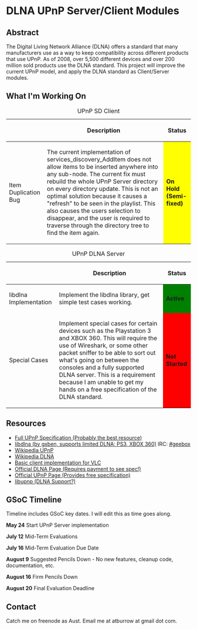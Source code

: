 {{SoCProject|year=2010|student=[[User:Aust|Austin Burrow]]|mentor=[[User:thresh|Konstantin Pavlov]]}}

=DLNA UPnP Server/Client Modules=

==Abstract==
The Digital Living Network Alliance (DLNA) offers a standard that many manufacturers use as a way to keep compatibility across different products that use UPnP. As of 2008, over 5,500 different devices and over 200 million sold products use the DLNA standard. This project will improve the current UPnP model, and apply the DLNA standard as Client/Server modules.

==What I'm Working On==
{| class="wikitable"
|+ UPnP SD Client
!  !! Description !! Status
|-
! Item Duplication Bug
| The current implementation of services_discovery_AddItem does not allow items to be inserted anywhere into any sub-node.  The current fix must rebuild the whole UPnP Server directory on every directory update. This is not an optimal solution because it causes a "refresh" to be seen in the playlist. This also causes the users selection to disappear, and the user is required to traverse through the directory tree to find the item again. || style="background-color: yellow; font-weight: bold;" | On Hold (Semi-fixed)
|}

{| class="wikitable"
|+ UPnP DLNA Server
!  !! Description !! Status
|-
! libdlna Implementation
| Implement the libdlna library, get simple test cases working. || style="background-color: green; font-weight: bold;" | Active
|-
! Special Cases
| Implement special cases for certain devices such as the Playstation 3 and XBOX 360. This will require the use of Wireshark, or some other packet sniffer to be able to sort out what's going on between the consoles and a fully supported DLNA server. This is a requirement because I am unable to get my hands on a free specification of the DLNA standard. || style="background-color: red; font-weight: bold;" | Not Started
|}

==Resources==
*[http://www.upnp.org/resources/upnpresources.zip Full UPnP Specification (Probably the best resource)]
*[http://libdlna.geexbox.org/ libdlna (by gxben, supports limited DLNA: PS3, XBOX 360)] IRC: [irc://irc.freenode.net/geebox #geebox]
*[http://en.wikipedia.org/wiki/Universal_Plug_and_Play Wikipedia UPnP]
*[http://en.wikipedia.org/wiki/Digital_Living_Network_Alliance Wikipedia DLNA]
*[http://wiki.videolan.org/SoC_2008/UPnP Basic client implementation for VLC] 
*[http://www.dlna.org/ Official DLNA Page (Requires payment to see spec!)]
*[http://www.upnp.org/ Official UPnP Page (Provides free specification)]
*[http://pupnp.sourceforge.net/ libupnp (DLNA Support?)]

==GSoC Timeline==
Timeline includes GSoC key dates.  I will edit this as time goes along.

'''May 24''' Start UPnP Server implementation

'''July 12''' Mid-Term Evaluations

'''July 16''' Mid-Term Evaluation Due Date

'''August 9''' Suggested Pencils Down - No new features, cleanup code, documentation, etc.

'''August 16''' Firm Pencils Down

'''August 20''' Final Evaluation Deadline

==Contact==
Catch me on freenode as Aust.  Email me at atburrow at gmail dot com.